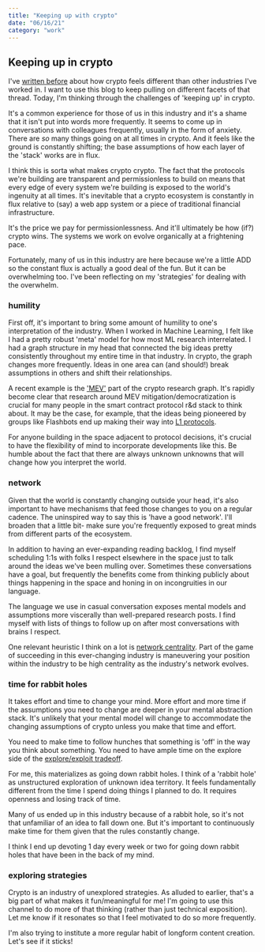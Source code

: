 ```yaml
---
title: "Keeping up with crypto"
date: "06/16/21"
category: "work"
---
```


## Keeping up in crypto

I've [written before](https://www.lakshmansankar.com/#/crypto-ecosystems) about how crypto feels different than other industries I've worked in. I want to use this blog to keep pulling on different facets of that thread. Today, I'm thinking through the challenges of 'keeping up' in crypto.

It's a common experience for those of us in this industry and it's a shame that it isn't put into words more frequently. It seems to come up in conversations with colleagues frequently, usually in the form of anxiety.  There are *so* many things going on at all times in crypto. And it feels like the ground is constantly shifting; the base assumptions of how each layer of the 'stack' works are in flux.

I think this is sorta what makes crypto crypto. The fact that the protocols we're building are transparent and permissionless to build on means that every edge of every system we're building is exposed to the world's ingenuity at all times. It's inevitable that a crypto ecosystem is constantly in flux relative to (say) a web app system or a piece of traditional financial infrastructure.

It's the price we pay for permissionlessness. And it'll ultimately be how (if?) crypto wins. The systems we work on evolve organically at a frightening pace.

Fortunately, many of us in this industry are here because we're a little ADD so the constant flux is actually a good deal of the fun. But it can be overwhelming too. I've been reflecting on my 'strategies' for dealing with the overwhelm.

### humility

First off, it's important to bring some amount of humility to one's interpretation of the industry. When I worked in Machine Learning, I felt like I had a pretty robust 'meta' model for how most ML research interrelated. I had a graph structure in my head that connected the big ideas pretty consistently throughout my entire time in that industry. In crypto, the graph changes more frequently. Ideas in one area can (and should!) break assumptions in others and shift their relationships.

A recent example is the ['MEV'](https://research.paradigm.xyz/MEV) part of the crypto research graph.  It's rapidly become clear that research around MEV mitigation/democratization is crucial for many people in the smart contract protocol r&d stack to think about. It may be the case, for example, that the ideas being pioneered by groups like Flashbots end up making their way into [L1 protocols](https://ethresear.ch/t/proposer-block-builder-separation-friendly-fee-market-designs/9725).

For anyone building in the space adjacent to protocol decisions, it's crucial to have the flexibility of mind to incorporate developments like this. Be humble about the fact that there are always unknown unknowns that will change how you interpret the world.

### network

Given that the world is constantly changing outside your head, it's also important to have mechanisms that feed those changes to you on a regular cadence. The uninspired way to say this is 'have a good network'. I'll broaden that a little bit- make sure you're frequently exposed to great minds from different parts of the ecosystem.

In addition to having an ever-expanding reading backlog, I find myself scheduling 1:1s with folks I respect elsewhere in the space just to talk around the ideas we've been mulling over. Sometimes these conversations have a goal, but frequently the benefits come from thinking publicly about things happening in the space and honing in on incongruities in our language.

The language we use in casual conversation exposes mental models and assumptions more viscerally than well-prepared research posts. I find myself with lists of things to follow up on after most conversations with brains I respect.

One relevant heuristic I think on a lot is [network centrality](https://en.wikipedia.org/wiki/Centrality). Part of the game of succeeding in this ever-changing industry is maneuvering your position within the industry to be high centrality as the industry's network evolves.

### time for rabbit holes

It takes effort and time to change your mind. More effort and more time if the assumptions you need to change are deeper in your mental abstraction stack. It's unlikely that your mental model will change to accommodate the changing assumptions of crypto unless you make that time and effort.

You need to make time to follow hunches that something is 'off' in the way you think about something. You need to have ample time on the explore side of the [explore/exploit tradeoff](https://conceptually.org/concepts/explore-or-exploit).

For me, this materializes as going down rabbit holes. I think of a 'rabbit hole' as unstructured exploration of unknown idea territory. It feels fundamentally different from the time I spend doing things I planned to do. It requires openness and losing track of time.

Many of us ended up in this industry because of a rabbit hole, so it's not that unfamiliar of an idea to fall down one. But it's important to continuously make time for them given that the rules constantly change.

I think I end up devoting 1 day every week or two for going down rabbit holes that have been in the back of my mind.

### exploring strategies

Crypto is an industry of unexplored strategies. As alluded to earlier, that's a big part of what makes it fun/meaningful for me! I'm going to use this channel to do more of that thinking (rather than just technical exposition). Let me know if it resonates so that I feel motivated to do so more frequently.

I'm also trying to institute a more regular habit of longform content creation. Let's see if it sticks!